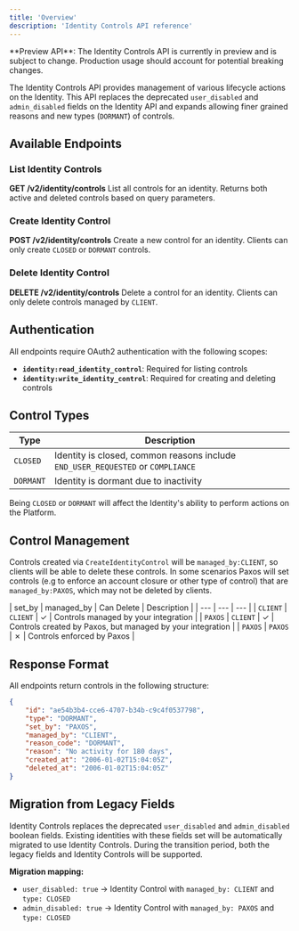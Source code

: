 ```yaml
---
title: 'Overview'
description: 'Identity Controls API reference'
---
```


<Note>
**Preview API**: The Identity Controls API is currently in preview and is subject to change. Production usage should account for potential breaking changes.
</Note>

The Identity Controls API provides management of various lifecycle actions on the Identity. This API replaces the
deprecated `user_disabled` and `admin_disabled` fields on the Identity API and expands allowing finer grained reasons and new types (`DORMANT`) of controls.

## Available Endpoints

### List Identity Controls
**GET /v2/identity/controls**
List all controls for an identity. Returns both active and deleted controls based on query parameters.

### Create Identity Control
**POST /v2/identity/controls**
Create a new control for an identity. Clients can only create `CLOSED` or `DORMANT` controls.

### Delete Identity Control
**DELETE /v2/identity/controls**
Delete a control for an identity. Clients can only delete controls managed by `CLIENT`.

## Authentication

All endpoints require OAuth2 authentication with the following scopes:

- **`identity:read_identity_control`**: Required for listing controls
- **`identity:write_identity_control`**: Required for creating and deleting controls

## Control Types

| Type | Description |
| --- | --- |
| `CLOSED` | Identity is closed, common reasons include `END_USER_REQUESTED` or `COMPLIANCE` |
| `DORMANT` | Identity is dormant due to inactivity |

Being `CLOSED` or `DORMANT` will affect the Identity's ability to perform actions on the Platform.

## Control Management
Controls created via `CreateIdentityControl` will be `managed_by:CLIENT`, so clients will be able to delete these controls.
In some scenarios Paxos will set controls (e.g to enforce an account closure or other type of control) that are `managed_by:PAXOS`, which may not be deleted by clients.

| set_by | managed_by | Can Delete | Description |
| --- | --- | --- |
| `CLIENT` | `CLIENT` | ✓ | Controls managed by your integration |
| `PAXOS` | `CLIENT` | ✓ | Controls created by Paxos, but managed by your integration |
| `PAXOS` | `PAXOS` | ✗ | Controls enforced by Paxos |

## Response Format

All endpoints return controls in the following structure:

```json
{
    "id": "ae54b3b4-cce6-4707-b34b-c9c4f0537798",
    "type": "DORMANT",
    "set_by": "PAXOS",
    "managed_by": "CLIENT",
    "reason_code": "DORMANT",
    "reason": "No activity for 180 days",
    "created_at": "2006-01-02T15:04:05Z",
    "deleted_at": "2006-01-02T15:04:05Z"
}
```

## Migration from Legacy Fields

Identity Controls replaces the deprecated `user_disabled` and `admin_disabled` boolean fields. Existing identities with these fields set will be automatically migrated to use Identity Controls. During the transition period, both the legacy fields and Identity Controls will be supported.

**Migration mapping:**
- `user_disabled: true` → Identity Control with `managed_by: CLIENT` and `type: CLOSED`
- `admin_disabled: true` → Identity Control with `managed_by: PAXOS` and `type: CLOSED`